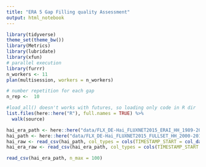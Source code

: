 ```yaml
---
title: "ERA 5 Gap Filling quality Assessment"
output: html_notebook
---
```


```r
library(tidyverse)
theme_set(theme_bw())
library(Metrics)
library(lubridate)
library(xfun)
# parallel execution
library(furrr)
n_workers <- 11
plan(multisession, workers = n_workers)

# number repetition for each gap
n_rep <-  10

#load_all() doesn't works with futures, so loading only code in R dir
list.files(here::here("R"), full.names = TRUE) %>%
  walk(source)
```

```r
hai_era_path <- here::here("data/FLX_DE-Hai_FLUXNET2015_ERAI_HH_1989-2014_1-4.csv")
hai_path <- here::here("data/FLX_DE-Hai_FLUXNET2015_FULLSET_HH_2000-2012_1-4.csv")
hai_raw <- read_csv(hai_path, col_types = cols(TIMESTAMP_START = col_datetime(format="%Y%m%d%H%M"), TIMESTAMP_END = col_datetime(format="%Y%m%d%H%M")), na = c("-9999", "-9999.99"))
hai_era_raw <- read_csv(hai_era_path, col_types = cols(TIMESTAMP_START = col_datetime(format="%Y%m%d%H%M"), TIMESTAMP_END = col_datetime(format="%Y%m%d%H%M")), na = c("-9999", "-9999.99"))
```
```r
read_csv(hai_era_path, n_max = 100)
```
